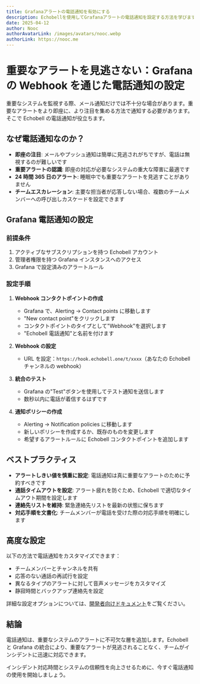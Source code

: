 ```yaml
---
title: Grafanaアラートの電話通知を有効にする
description: Echobellを使用してGrafanaアラートの電話通知を設定する方法を学びます
date: 2025-04-12
author: Nooc
authorAvatarLink: /images/avatars/nooc.webp
authorLink: https://nooc.me
---
```


# 重要なアラートを見逃さない：Grafana の Webhook を通じた電話通知の設定

重要なシステムを監視する際、メール通知だけでは不十分な場合があります。重要なアラートをより即座に、より注目を集める方法で通知する必要があります。そこで Echobell の電話通知が役立ちます。

## なぜ電話通知なのか？

- **即座の注目**: メールやプッシュ通知は簡単に見逃されがちですが、電話は無視するのが難しいです
- **重要アラートの認識**: 即座の対応が必要なシステムの重大な障害に最適です
- **24 時間 365 日のアラート**: 睡眠中でも重要なアラートを見逃すことがありません
- **チームエスカレーション**: 主要な担当者が応答しない場合、複数のチームメンバーへの呼び出しカスケードを設定できます

## Grafana 電話通知の設定

### 前提条件

1. アクティブなサブスクリプションを持つ Echobell アカウント
2. 管理者権限を持つ Grafana インスタンスへのアクセス
3. Grafana で設定済みのアラートルール

### 設定手順

1. **Webhook コンタクトポイントの作成**

   - Grafana で、Alerting → Contact points に移動します
   - "New contact point"をクリックします
   - コンタクトポイントのタイプとして"Webhook"を選択します
   - "Echobell 電話通知"と名前を付けます

2. **Webhook の設定**

   - URL を設定：`https://hook.echobell.one/t/xxxx`（あなたの Echobell チャンネルの webhook）

3. **統合のテスト**

   - Grafana の"Test"ボタンを使用してテスト通知を送信します
   - 数秒以内に電話が着信するはずです

4. **通知ポリシーの作成**
   - Alerting → Notification policies に移動します
   - 新しいポリシーを作成するか、既存のものを変更します
   - 希望するアラートルールに Echobell コンタクトポイントを追加します

## ベストプラクティス

- **アラートしきい値を慎重に設定**: 電話通知は真に重要なアラートのために予約すべきです
- **通話タイムアウトを設定**: アラート疲れを防ぐため、Echobell で適切なタイムアウト期間を設定します
- **連絡先リストを維持**: 緊急連絡先リストを最新の状態に保ちます
- **対応手順を文書化**: チームメンバーが電話を受けた際の対応手順を明確にします

## 高度な設定

以下の方法で電話通知をカスタマイズできます：

- チームメンバーとチャンネルを共有
- 応答のない通話の再試行を設定
- 異なるタイプのアラートに対して音声メッセージをカスタマイズ
- 静寂時間とバックアップ連絡先を設定

詳細な設定オプションについては、[開発者向けドキュメント](/ja/docs/developer/grafana)をご覧ください。

## 結論

電話通知は、重要なシステムのアラートに不可欠な層を追加します。Echobell と Grafana の統合により、重要なアラートが見逃されることなく、チームがインシデントに迅速に対応できます。

インシデント対応時間とシステムの信頼性を向上させるために、今すぐ電話通知の使用を開始しましょう。
